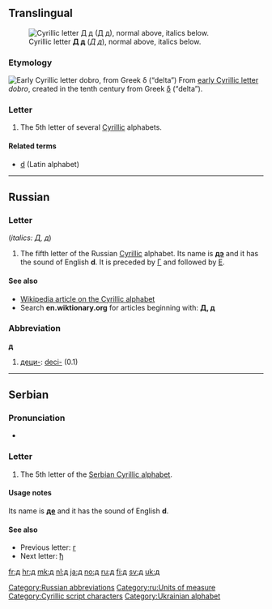 {{wikipedia|De (Cyrillic)}}
{{also|Appendix:Variations of "d"|Appendix:Variations of "de"}}
==Translingual==
[[Image:Cyrillic D.png|thumb|right|Cyrillic letter '''Д д''' (''Д д''), normal above, italics below.]]

===Etymology===
[[Image:Early Cyrillic letter Dobro.png|Early Cyrillic letter ''dobro'', from Greek δ (“delta”)]]
From [[w:Early Cyrillic alphabet|early Cyrillic letter]] ''dobro'', created in the tenth century from Greek [[δ]] (“delta”).

===Letter===
{{infl|mul|letter|lower case||upper case|Д}}

# The 5th letter of several [[Cyrillic]] alphabets.

====Related terms====
* [[d]] (Latin alphabet)

----

==Russian==

===Letter===
{{infl|ru|letter|lower case||upper case|Д}} (''italics: Д, д'')


# The fifth letter of the Russian [[Cyrillic]] alphabet. Its name is '''[[дэ]]''' {{IPAchar|([[dɛ]])}} and it has the sound of English '''d'''. It is preceded by [[г|Г]] and followed by [[е|Е]].

====See also====
* [[w:Cyrillic alphabet|Wikipedia article on the Cyrillic alphabet]]
* Search '''en.wiktionary.org''' for articles beginning with: '''[http://en.wiktionary.org/w/index.php?title=Special%3AAllpages&from=%D0%94&namespace=0 Д], [http://en.wiktionary.org/w/index.php?title=Special%3AAllpages&from=%D0%B4&namespace=0 д]'''

===Abbreviation===
'''д'''

# [[деци-]]: [[deci-]] (0.1)

[[Category:Russian abbreviations]]
[[Category:ru:Units of measure]]

----

==Serbian==

===Pronunciation===
* {{qualifier|phoneme}} {{IPA|/d/|lang=sr}}

===Letter===
{{infl|sr|letter|lower case||upper case|Д}}

# The 5th letter of the [[Serbian Cyrillic alphabet]].

====Usage notes====
Its name is '''[[дe]]''' {{IPAchar|([[dɛ]])}} and it has the sound of English '''d'''.

====See also====
* Previous letter: [[г#Serbian|г]]
* Next letter: [[ђ#Serbian|ђ]]

[[Category:Cyrillic script characters]]
[[Category:Ukrainian alphabet]]

[[fr:д]]
[[hr:д]]
[[mk:д]]
[[nl:д]]
[[ja:д]]
[[no:д]]
[[ru:д]]
[[fi:д]]
[[sv:д]]
[[uk:д]]